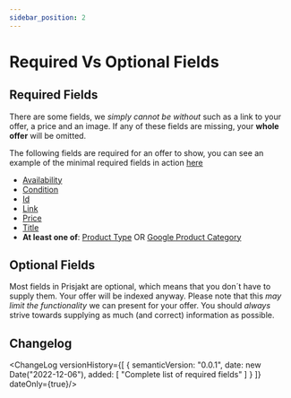```yaml
---
sidebar_position: 2
---
```


# Required Vs Optional Fields

## Required Fields

<RequiredField />

There are some fields, we *simply cannot be without* such as a link to your offer, a price and an image. If any of these fields are missing, your **whole offer** will be omitted.

The following fields are required for an offer to show, you can see an example of the minimal required fields in action [here](/docs/examples/minimal)

- [Availability](/docs/fields/availability)
- [Condition](/docs/fields/condition)
- [Id](/docs/fields/id)
- [Link](/docs/fields/link)
- [Price](/docs/fields/price)
- [Title](/docs/fields/title)
- **At least one of**: [Product Type](/docs/fields/product_type) OR [Google Product Category](/docs/fields/google_product_category)

## Optional Fields

<OptionalField />

Most fields in Prisjakt are optional, which means that you don´t have to supply them. Your offer will be indexed anyway. Please note that this *may limit the functionality* we can present for your offer. You should *always* strive towards supplying as much (and correct) information as possible.

## Changelog

<ChangeLog versionHistory={[
  {
    semanticVersion: "0.0.1",
    date: new Date("2022-12-06"),
    added: [
        "Complete list of required fields"
    ]
  }
]} dateOnly={true}/>